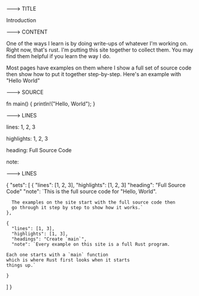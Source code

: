 ---> TITLE

Introduction

---> CONTENT

One of the ways I learn is by doing write-ups of
whatever I'm working on. Right now, that's rust.
I'm putting this site together to collect them.
You may find them helpful if you learn the way
I do.

Most pages have examples on them where I show
a full set of source code then show how to
put it together step-by-step. Here's an example
with "Hello World"

<div id="source" />

---> SOURCE

fn main() {
println!("Hello, World");
}

---> LINES

lines: 1, 2, 3

highlights: 1, 2, 3

heading: Full Source Code

note:


---> LINES



{
  "sets": [
    {
      "lines": [1, 2, 3],
      "highlights": [1, 2, 3]
      "heading": "Full Source Code"
      "note": `This is the full source code for "Hello, World". 
      
      The examples on the site start with the full source code then 
      go through it step by step to show how it works.`
    },

    {
      "lines": [1, 3],
      "highlights": [1, 3],
      "headings": "Create `main`",
      "note": `Every example on this site is a full Rust program.

    Each one starts with a `main` function
    which is where Rust first looks when it starts
    things up.`

    }
  ]
}

